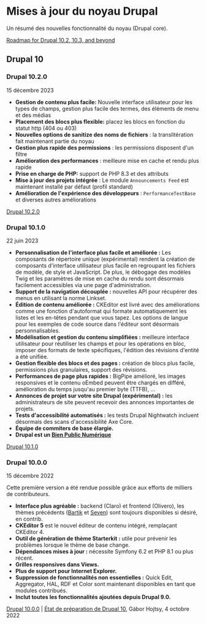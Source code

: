 # Mises à jour du noyau Drupal

Un résumé des nouvelles fonctionnalité du noyau (Drupal core).

[Roadmap for Drupal 10.2, 10.3, and beyond](https://www.drupal.org/about/core/blog/roadmap-for-drupal-102-103-and-beyond)

## Drupal 10

### Drupal 10.2.0

15 décembre 2023

- **Gestion de contenu plus facile:** Nouvelle interface utilisateur pour les types de champs, gestion plus facile des termes, des éléments de menu et des médias
- **Placement des blocs plus flexible:** placez les blocs en fonction du statut http (404 ou 403)
- **Nouvelles options de sanitize des noms de fichiers** : la translitération fait maintenant partie du noyau
- **Gestion plus rapide des permissions** : les permissions disposent d'un filtre
- **Amélioration des performances** : meilleure mise en cache et rendu plus rapide
- **Prise en charge de PHP:** support de PHP 8.3 et des attributs
- **Mise à jour des projets intégrée** : Le module `Announcements Feed` est maintenant installé par défaut (profil standard)
- **Amélioration de l'expérience des développeurs** : `PerformanceTestBase` et diverses autres améliorations

[Drupal 10.2.0](https://www.drupal.org/blog/drupal-10-2-0)

### Drupal 10.1.0

22 juin 2023

- **Personnalisation de l'interface plus facile et améliorée :** Les composants de répertoire unique (expérimental) rendent la création de composants d'interface utilisateur plus facile en regroupant les fichiers de modèle, de style et JavaScript. De plus, le débogage des modèles Twig et les paramètres de mise en cache du rendu sont désormais facilement accessibles via une page d'administration.
- **Support de la navigation découplée :** nouvelles API pour récupérer des menus en utilisant la norme Linkset.
- **Édition de contenu améliorée :** CKEditor est livré avec des améliorations comme une fonction d'autoformat qui formate automatiquement les listes et les en-têtes pendant que vous tapez. Les options de langue pour les exemples de code source dans l'éditeur sont désormais personnalisables.
- **Modélisation et gestion du contenu simplifiées :** meilleure interface utilisateur pour réutiliser les champs et pour les opérations en bloc, imposer des formats de texte spécifiques, l'édition des révisions d'entité a été unifiée.
- **Gestion flexible des blocs et des pages :** création de blocs plus facile, permissions plus granulaires, support des révisions.
- **Performances de page plus rapides :** BigPipe amélioré, les images responsives et le contenu oEmbed peuvent être chargés en différé, amélioration du temps jusqu'au premier byte (TTFB), ...
- **Annonces de projet sur votre site Drupal (expérimental) :** les administrateurs de site peuvent recevoir des annonces importantes de projets.
- **Tests d'accessibilité automatisés :** les tests Drupal Nightwatch incluent désormais des scans d'accessibilité Axe Core.
- **Équipe de commiters de base élargie.**
- **Drupal est un [Bien Public Numérique](https://digitalpublicgoods.net/)**

[Drupal 10.1.0](https://www.drupal.org/blog/drupal-10-1-0)

### Drupal 10.0.0

15 décembre 2022

Cette première version a été rendue possible grâce aux efforts de milliers de contributeurs.

- **Interface plus agréable :** backend (Claro) et frontend (Olivero), les thèmes précédents ([Bartik](https://www.drupal.org/project/bartik) et [Seven](https://www.drupal.org/project/seven)) sont toujours disponibles si désiré, en contrib.
- **CKEditor 5** est le nouvel éditeur de contenu intégré, remplaçant CKEditor 4.
- **Outil de génération de thème Starterkit :** utile pour prévenir les problèmes lorsque le thème de base change.
- **Dépendances mises à jour :** nécessite Symfony 6.2 et PHP 8.1 ou plus récent.
- **Grilles responsives dans Views.**
- **Plus de support pour Internet Explorer.**
- **Suppression de fonctionnalités non essentielles :** Quick Edit, Aggregator, HAL, RDF et Color sont maintenant disponibles en tant que modules contribués.
- **Inclut toutes les fonctionnalités ajoutées depuis Drupal 9.0.**

[Drupal 10.0.0](https://www.drupal.org/blog/drupal-10-0-0) | [État de préparation de Drupal 10](https://slides.com/gaborhojtsy/state-of-drupal-10-readiness-oct-4-2022), Gábor Hojtsy, 4 octobre 2022
